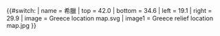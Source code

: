 {{#switch:{{{1}}}
| name   = 希臘
| top    = 42.0
| bottom = 34.6
| left   = 19.1
| right  = 29.9
| image  = Greece location map.svg
| image1 = Greece relief location map.jpg
}}<noinclude>{{Location map/Info|Greece}}{{Documentation}}</noinclude>